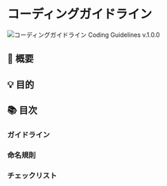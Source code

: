 
# コーディングガイドライン

![コーディングガイドライン Coding Guidelines v.1.0.0](/images/img_mv01.png)

## 👀 概要

## 💡 目的

## 📚 目次

### ガイドライン

<Cards>
  <Card title="対応ブラウザ" href="/guidelines/supported/" />
  <Card title="HTML" href="/guidelines/html/" />
  <Card title="CSS" href="/guidelines/css/" />
  <Card title="JavaScript" href="/guidelines/javascript/" />
  <Card title="アクセシビリティ" href="/guidelines/accessibility/" />
  <Card title="SEO" href="/guidelines/seo/" />
  <Card title="パフォーマンス" href="/guidelines/performance/" />
</Cards>

### 命名規則

<Cards>
  <Card title="CSS" href="/naming/css/" />
  <Card title="JavaScript" href="/naming/javascript/" />
</Cards>

### チェックリスト

<Cards>
  <Card title="一覧" href="/checklist" />
</Cards>
